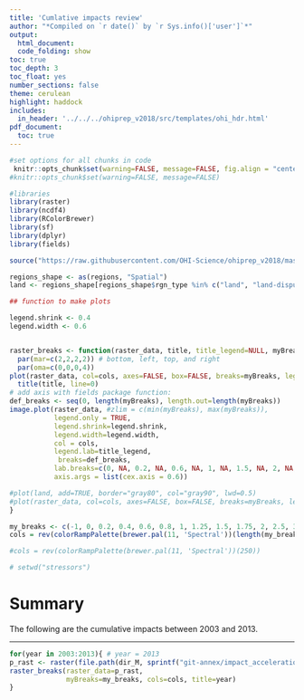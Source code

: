 ```yaml
---
title: 'Cumlative impacts review'
author: "*Compiled on `r date()` by `r Sys.info()['user']`*"
output: 
  html_document:
  code_folding: show
toc: true
toc_depth: 3
toc_float: yes
number_sections: false
theme: cerulean
highlight: haddock
includes: 
  in_header: '../../../ohiprep_v2018/src/templates/ohi_hdr.html'
pdf_document:
  toc: true
---
```


```r

#set options for all chunks in code
 knitr::opts_chunk$set(warning=FALSE, message=FALSE, fig.align = "center", fig.width=8, fig.height =4.5)
#knitr::opts_chunk$set(warning=FALSE, message=FALSE)

#libraries
library(raster)
library(ncdf4)
library(RColorBrewer)
library(sf)
library(dplyr)
library(fields)

source("https://raw.githubusercontent.com/OHI-Science/ohiprep_v2018/master/src/R/spatial_common.R")

regions_shape <- as(regions, "Spatial")
land <- regions_shape[regions_shape$rgn_type %in% c("land", "land-disputed", "land-noeez"), ]

## function to make plots

legend.shrink <- 0.4
legend.width <- 0.6


raster_breaks <- function(raster_data, title, title_legend=NULL, myBreaks, cols){
  par(mar=c(2,2,2,2)) # bottom, left, top, and right
  par(oma=c(0,0,0,4))
plot(raster_data, col=cols, axes=FALSE, box=FALSE, breaks=myBreaks, legend=FALSE)
  title(title, line=0)
# add axis with fields package function:
def_breaks <- seq(0, length(myBreaks), length.out=length(myBreaks))
image.plot(raster_data, #zlim = c(min(myBreaks), max(myBreaks)), 
           legend.only = TRUE, 
           legend.shrink=legend.shrink,
           legend.width=legend.width,
           col = cols,
           legend.lab=title_legend,
            breaks=def_breaks,
           lab.breaks=c(0, NA, 0.2, NA, 0.6, NA, 1, NA, 1.5, NA, 2, NA, 3, NA, 4.0, NA, ">5"),
           axis.args = list(cex.axis = 0.6))

#plot(land, add=TRUE, border="gray80", col="gray90", lwd=0.5)
#plot(raster_data, col=cols, axes=FALSE, box=FALSE, breaks=myBreaks, legend=FALSE, add=TRUE)
}

my_breaks <- c(-1, 0, 0.2, 0.4, 0.6, 0.8, 1, 1.25, 1.5, 1.75, 2, 2.5, 3, 3.5, 4.0, 5, 100) 
cols = rev(colorRampPalette(brewer.pal(11, 'Spectral'))(length(my_breaks)-1)) #(length(my_breaks)-2))

#cols = rev(colorRampPalette(brewer.pal(11, 'Spectral'))(250))

# setwd("stressors")


```

  
# Summary
The following are the cumulative impacts between 2003 and 2013.  

***
  

```r


for(year in 2003:2013){ # year = 2013
p_rast <- raster(file.path(dir_M, sprintf("git-annex/impact_acceleration/impact/cumulative_impact/chi_%s.tif", year)))
raster_breaks(raster_data=p_rast,  
              myBreaks=my_breaks, cols=cols, title=year)
}

```

